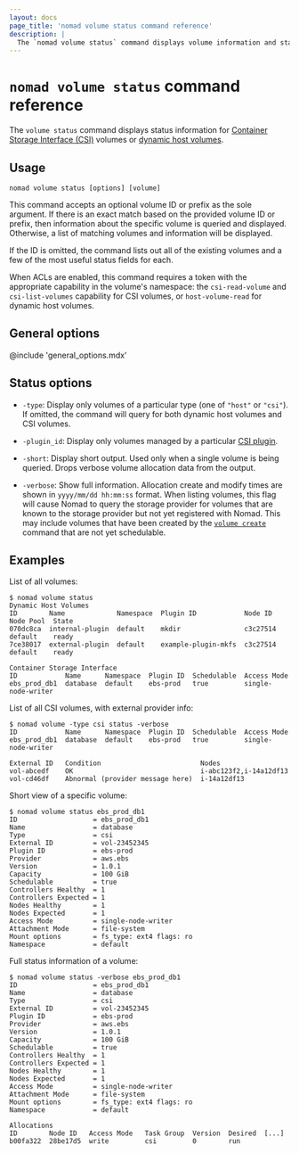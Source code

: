 ```yaml
---
layout: docs
page_title: 'nomad volume status command reference'
description: |
  The `nomad volume status` command displays volume information and status for a single volume or a list of volumes.
---
```


# `nomad volume status` command reference

The `volume status` command displays status information for [Container
Storage Interface (CSI)][csi] volumes or [dynamic host volumes][dhv].

## Usage

```plaintext
nomad volume status [options] [volume]
```

This command accepts an optional volume ID or prefix as the sole argument. If
there is an exact match based on the provided volume ID or prefix, then
information about the specific volume is queried and displayed. Otherwise, a
list of matching volumes and information will be displayed.

If the ID is omitted, the command lists out all of the existing volumes and a
few of the most useful status fields for each.

When ACLs are enabled, this command requires a token with the appropriate
capability in the volume's namespace: the `csi-read-volume` and
`csi-list-volumes` capability for CSI volumes, or `host-volume-read` for dynamic
host volumes.

## General options

@include 'general_options.mdx'

## Status options

- `-type`: Display only volumes of a particular type (one of `"host"` or
  `"csi"`). If omitted, the command will query for both dynamic host volumes and
  CSI volumes.

- `-plugin_id`: Display only volumes managed by a particular [CSI
  plugin][csi_plugin].

- `-short`: Display short output. Used only when a single volume is
  being queried. Drops verbose volume allocation data from the
  output.

- `-verbose`: Show full information. Allocation create and modify times are
  shown in `yyyy/mm/dd hh:mm:ss` format. When listing volumes, this flag will
  cause Nomad to query the storage provider for volumes that are known to the
  storage provider but not yet registered with Nomad. This may include volumes
  that have been created by the [`volume create`] command that are not yet
  schedulable.

## Examples

List of all volumes:

```shell-session
$ nomad volume status
Dynamic Host Volumes
ID        Name             Namespace  Plugin ID            Node ID   Node Pool  State
070dc8ca  internal-plugin  default    mkdir                c3c27514  default    ready
7ce38017  external-plugin  default    example-plugin-mkfs  c3c27514  default    ready

Container Storage Interface
ID            Name      Namespace  Plugin ID  Schedulable  Access Mode
ebs_prod_db1  database  default    ebs-prod   true         single-node-writer
```

List of all CSI volumes, with external provider info:

```shell-session
$ nomad volume -type csi status -verbose
ID            Name      Namespace  Plugin ID  Schedulable  Access Mode
ebs_prod_db1  database  default    ebs-prod   true         single-node-writer

External ID   Condition                         Nodes
vol-abcedf    OK                                i-abc123f2,i-14a12df13
vol-cd46df    Abnormal (provider message here)  i-14a12df13
```

Short view of a specific volume:

```shell-session
$ nomad volume status ebs_prod_db1
ID                   = ebs_prod_db1
Name                 = database
Type                 = csi
External ID          = vol-23452345
Plugin ID            = ebs-prod
Provider             = aws.ebs
Version              = 1.0.1
Capacity             = 100 GiB
Schedulable          = true
Controllers Healthy  = 1
Controllers Expected = 1
Nodes Healthy        = 1
Nodes Expected       = 1
Access Mode          = single-node-writer
Attachment Mode      = file-system
Mount options        = fs_type: ext4 flags: ro
Namespace            = default
```

Full status information of a volume:

```shell-session
$ nomad volume status -verbose ebs_prod_db1
ID                   = ebs_prod_db1
Name                 = database
Type                 = csi
External ID          = vol-23452345
Plugin ID            = ebs-prod
Provider             = aws.ebs
Version              = 1.0.1
Capacity             = 100 GiB
Schedulable          = true
Controllers Healthy  = 1
Controllers Expected = 1
Nodes Healthy        = 1
Nodes Expected       = 1
Access Mode          = single-node-writer
Attachment Mode      = file-system
Mount options        = fs_type: ext4 flags: ro
Namespace            = default

Allocations
ID        Node ID   Access Mode   Task Group  Version  Desired  [...]
b00fa322  28be17d5  write         csi         0        run
```

[csi]: https://github.com/container-storage-interface/spec
[csi_plugin]: /nomad/docs/job-specification/csi_plugin
[`volume create`]: /nomad/docs/commands/volume/create
[dhv]: /nomad/docs/other-specifications/volume/host
